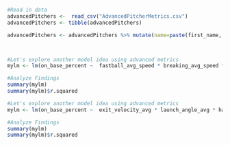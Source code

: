```r
#Read in data
advancedPitchers <-  read_csv("AdvancedPitcherMetrics.csv")
advancedPitchers <- tibble(advancedPitchers)

advancedPitchers <- advancedPitchers %>% mutate(name=paste(first_name, last_name))




```


```r
#Let's explore another model idea using advanced metrics
mylm <- lm(on_base_percent ~  fastball_avg_speed * breaking_avg_speed * offspeed_avg_speed, data = advancedPitchers)

#Analyze Findings
summary(mylm)
summary(mylm)$r.squared 
```
```r
#Let's explore another model idea using advanced metrics
mylm <- lm(on_base_percent ~  exit_velocity_avg * launch_angle_avg * hard_hit_percent * sweet_spot_percent * barrel_batted_rate * solidcontact_percent,  data = advancedPitchers)

#Analyze Findings
summary(mylm)
summary(mylm)$r.squared 
```

